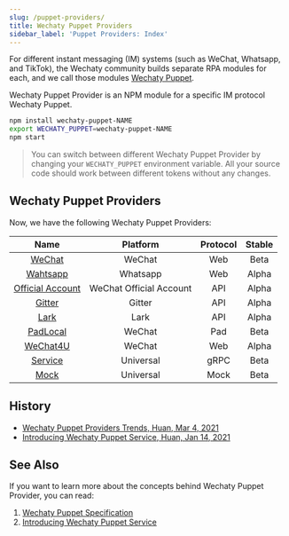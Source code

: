 ```yaml
---
slug: /puppet-providers/
title: Wechaty Puppet Providers
sidebar_label: 'Puppet Providers: Index'
---
```



<Badges />

For different instant messaging (IM) systems (such as WeChat, Whatsapp, and TikTok), the Wechaty community builds separate RPA modules for each, and we call those modules [Wechaty Puppet](https://github.com/wechaty/wechaty-puppet).

Wechaty Puppet Provider is an NPM module for a specific IM protocol Wechaty Puppet.

```sh
npm install wechaty-puppet-NAME
export WECHATY_PUPPET=wechaty-puppet-NAME
npm start
```

> You can switch between different Wechaty Puppet Provider by changing your `WECHATY_PUPPET` environment variable. All your source code should work between different tokens without any changes.

## Wechaty Puppet Providers

Now, we have the following Wechaty Puppet Providers:

| Name | Platform | Protocol | Stable |
| :---: | :---: | :---: | :---: |
| [WeChat](wechat.md) | WeChat | Web | Beta |
| [Wahtsapp](whatsapp.md) | Whatsapp | Web | Alpha |
| [Official Account](official-account/) | WeChat Official Account | API | Alpha |
| [Gitter](gitter.md) | Gitter | API | Alpha |
| [Lark](lark.md) | Lark | API | Alpha |
| [PadLocal](padlocal.md) | WeChat | Pad | Beta |
| [WeChat4U](wechat4u.md) | WeChat | Web | Alpha |
| [Service](service.md) | Universal | gRPC | Beta |
| [Mock](mock.md) | Universal | Mock | Beta |

## History

- [Wechaty Puppet Providers Trends, Huan, Mar 4, 2021](https://wechaty.js.org/2021/03/04/wechaty-puppet-providers-trends/)
- [Introducing Wechaty Puppet Service, Huan, Jan 14, 2021](https://wechaty.js.org/2021/01/14/wechaty-puppet-service/)

## See Also

If you want to learn more about the concepts behind Wechaty Puppet Provider, you can read:

1. [Wechaty Puppet Specification](specs/puppet.md)
1. [Introducing Wechaty Puppet Service](https://wechaty.js.org/2021/01/14/wechaty-puppet-service/)
